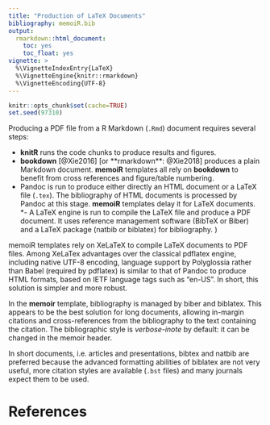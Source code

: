 ```yaml
---
title: "Production of LaTeX Documents"
bibliography: memoiR.bib
output: 
  rmarkdown::html_document:
    toc: yes
    toc_float: yes
vignette: >
  %\VignetteIndexEntry{LaTeX}
  %\VignetteEngine{knitr::rmarkdown}
  %\VignetteEncoding{UTF-8}
---
```


```r
knitr::opts_chunk$set(cache=TRUE)
set.seed(97310)
```

Producing a PDF file from a R Markdown (`.Rmd`) document requires several steps:

- **knitR** runs the code chunks to produce results and figures.
- **bookdown** [@Xie2016] [or **rmarkdown**: @Xie2018] produces a plain Markdown document.
**memoiR** templates all rely on **bookdown** to benefit from cross references and figure/table numbering.
- Pandoc is run to produce either directly an HTML document or a LaTeX file (`.tex`).
The bibliography of HTML documents is processed by Pandoc at this stage.
**memoiR** templates delay it for LaTeX documents.
*- A LaTeX engine is run to compile the LaTeX file and produce a PDF document.
It uses reference management software (BibTeX or Biber) and a LaTeX package (natbib or biblatex) for bibliography. 
)

memoiR templates rely on XeLaTeX to compile LaTeX documents to PDF files.
Among XeLaTex advantages over the classical pdflatex engine, including native UTF-8 encoding, language support by Polyglossia rather than Babel (required by pdflatex) is similar to that of Pandoc to produce HTML formats, based on IETF language tags such as "en-US".
In short, this solution is simpler and more robust.

In the **memoir** template, bibliography is managed by biber and biblatex.
This appears to be the best solution for long documents, allowing in-margin citations and cross-references from the bibliography to the text containing the citation.
The bibliographic style is _verbose-inote_ by default: it can be changed in the memoir header.

In short documents, i.e. articles and presentations, bibtex and natbib are preferred because the advanced formatting abilities of biblatex are not very useful, more citation styles are available (`.bst` files) and many journals expect them to be used.

# References
